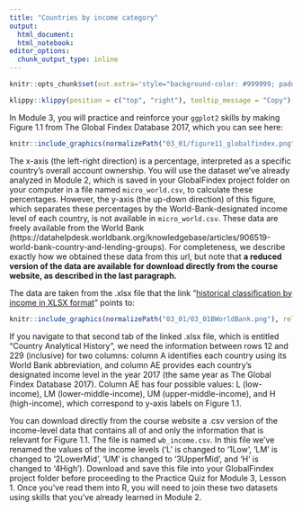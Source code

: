 ```yaml
---
title: "Countries by income category"
output: 
  html_document:
  html_notebook:
editor_options: 
  chunk_output_type: inline
---
```


```r
knitr::opts_chunk$set(out.extra='style="background-color: #999999; padding:7px; display: inline-block;"')
```


```r
klippy::klippy(position = c("top", "right"), tooltip_message = "Copy")
```

In Module 3, you will practice and reinforce your `ggplot2` skills by 
making Figure 1.1 from The Global Findex Database 2017, which you can see here:

```r
knitr::include_graphics(normalizePath("03_01/figure11_globalfindex.png"), rel_path = FALSE)
```

The x-axis (the left-right direction) is a percentage, interpreted as a specific
country's overall account ownership. You will use the dataset we've already
analyzed in Module 2, which is saved in your GlobalFindex project folder on your
computer in a file named `micro_world.csv`, to calculate these percentages. 
However, the y-axis (the up-down direction) of this figure, which separates
these percentages by the World-Bank-designated income level of each country, is not 
available in `micro_world.csv`. These data are freely available from the World Bank
(https://datahelpdesk.worldbank.org/knowledgebase/articles/906519-world-bank-country-and-lending-groups). For completeness, we describe exactly how we obtained these data from
this url, but note that **a reduced version of the data are available for 
download directly from the course website, as described in the last paragraph.** 

The data are taken from the .xlsx file that the link "[historical classification by income in XLSX format](http://databank.worldbank.org/data/download/site-content/OGHIST.xlsx)"
points to: 

```r
knitr::include_graphics(normalizePath("03_01/03_01BWorldBank.png"), rel_path = FALSE)
```

If you navigate to that second tab of the linked .xlsx file, which is entitled 
"Country Analytical History", we need the information between rows 12 and 229 
(inclusive) for two columns: column A identifies each country using its World Bank
abbreviation, and  column AE provides each country's designated income level in 
the year 2017 (the same year as The Global Findex Database 2017). Column AE has 
four possible values: L (low-income), LM (lower-middle-income), UM 
(upper-middle-income), and H (high-income), which correspond to y-axis labels 
on Figure 1.1.

You can download directly from the course website a .csv version of the 
income-level data that contains all of and only the information that is relevant
for Figure 1.1. The file is named `wb_income.csv`. In this file we've renamed 
the values of the income levels ('L' is changed to '1Low', 'LM' is changed to '2LowerMid', 
'UM' is changed to '3UpperMid', and 'H' is changed to '4High'). Download and 
save this file into your GlobalFindex project folder before proceeding to the 
Practice Quiz for Module 3, Lesson 1. Once you've read them into R, you will 
need to join these two datasets using skills that you've already 
learned in Module 2. 
